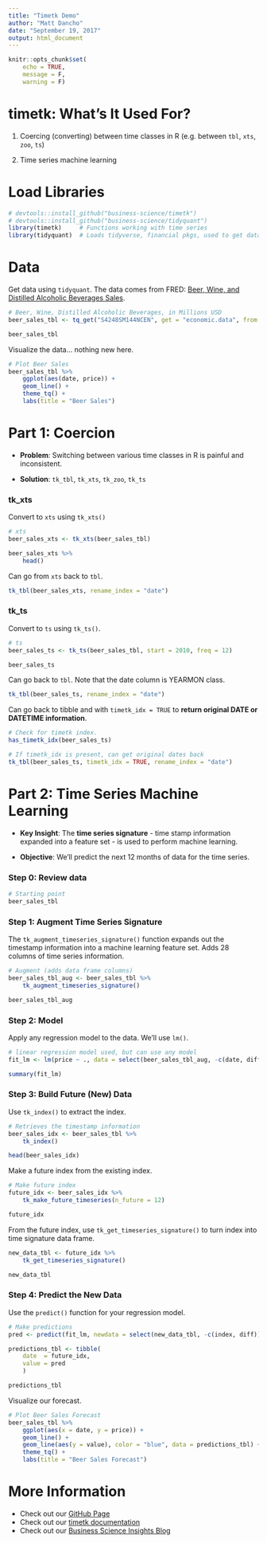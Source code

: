 ```yaml
---
title: "Timetk Demo"
author: "Matt Dancho"
date: "September 19, 2017"
output: html_document
---
```


```r
knitr::opts_chunk$set(
    echo = TRUE,
    message = F,
    warning = F)
```

# timetk: What's It Used For?

1. Coercing (converting) between time classes in R (e.g. between `tbl`, `xts`, `zoo`, `ts`)

2. Time series machine learning

# Load Libraries

```r
# devtools::install_github("business-science/timetk")
# devtools::install_github("business-science/tidyquant")
library(timetk)     # Functions working with time series
library(tidyquant)  # Loads tidyverse, financial pkgs, used to get data
```

# Data

Get data using `tidyquant`. The data comes from FRED: [Beer, Wine, and Distilled Alcoholic Beverages Sales](https://fred.stlouisfed.org/series/S4248SM144NCEN).

```r
# Beer, Wine, Distilled Alcoholic Beverages, in Millions USD
beer_sales_tbl <- tq_get("S4248SM144NCEN", get = "economic.data", from = "2010-01-01", to = "2016-12-31")

beer_sales_tbl
```

Visualize the data... nothing new here.

```r
# Plot Beer Sales
beer_sales_tbl %>%
    ggplot(aes(date, price)) +
    geom_line() +
    theme_tq() +
    labs(title = "Beer Sales")
```



# Part 1: Coercion

* __Problem__: Switching between various time classes in R is painful and inconsistent. 

* __Solution__: `tk_tbl`, `tk_xts`, `tk_zoo`, `tk_ts`

### tk_xts

Convert to `xts` using `tk_xts()`

```r
# xts
beer_sales_xts <- tk_xts(beer_sales_tbl) 

beer_sales_xts %>%
    head()
```

Can go from `xts` back to `tbl`.

```r
tk_tbl(beer_sales_xts, rename_index = "date")
```



### tk_ts

Convert to `ts` using `tk_ts()`.

```r
# ts
beer_sales_ts <- tk_ts(beer_sales_tbl, start = 2010, freq = 12)

beer_sales_ts
```

Can go back to `tbl`. Note that the date column is YEARMON class. 

```r
tk_tbl(beer_sales_ts, rename_index = "date")
```

Can go back to tibble and with `timetk_idx = TRUE` to __return original DATE or DATETIME information__.

```r
# Check for timetk index. 
has_timetk_idx(beer_sales_ts)
```

```r
# If timetk_idx is present, can get original dates back 
tk_tbl(beer_sales_ts, timetk_idx = TRUE, rename_index = "date")
```

# Part 2: Time Series Machine Learning

* __Key Insight__: The __time series signature__ - time stamp information expanded into a feature set - is used to perform machine learning.

* __Objective__: We'll predict the next 12 months of data for the time series. 

### Step 0: Review data

```r
# Starting point
beer_sales_tbl
```

### Step 1: Augment Time Series Signature

The `tk_augment_timeseries_signature()` function expands out the timestamp information into a machine learning feature set. Adds 28 columns of time series information. 

```r
# Augment (adds data frame columns)
beer_sales_tbl_aug <- beer_sales_tbl %>%
    tk_augment_timeseries_signature()

beer_sales_tbl_aug
```

### Step 2: Model

Apply any regression model to the data. We'll use `lm()`.

```r
# linear regression model used, but can use any model
fit_lm <- lm(price ~ ., data = select(beer_sales_tbl_aug, -c(date, diff)))

summary(fit_lm)
```

### Step 3: Build Future (New) Data

Use `tk_index()` to extract the index. 

```r
# Retrieves the timestamp information
beer_sales_idx <- beer_sales_tbl %>%
    tk_index()

head(beer_sales_idx)
```

Make a future index from the existing index.

```r
# Make future index
future_idx <- beer_sales_idx %>%
    tk_make_future_timeseries(n_future = 12)

future_idx
```


From the future index, use `tk_get_timeseries_signature()` to turn index into time signature data frame.

```r
new_data_tbl <- future_idx %>%
    tk_get_timeseries_signature()

new_data_tbl
```


### Step 4: Predict the New Data

Use the `predict()` function for your regression model. 

```r
# Make predictions
pred <- predict(fit_lm, newdata = select(new_data_tbl, -c(index, diff)))

predictions_tbl <- tibble(
    date  = future_idx,
    value = pred
    )

predictions_tbl
```

Visualize our forecast. 

```r
# Plot Beer Sales Forecast
beer_sales_tbl %>%
    ggplot(aes(x = date, y = price)) +
    geom_line() +
    geom_line(aes(y = value), color = "blue", data = predictions_tbl) +
    theme_tq() +
    labs(title = "Beer Sales Forecast")
```



# More Information

* Check out our [GitHub Page](https://github.com/business-science/timetk)
* Check out our [timetk documentation](https://business-science.github.io/timetk/)
* Check out our [Business Science Insights Blog](http://www.business-science.io/blog/index.html)